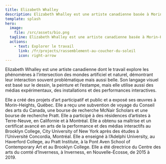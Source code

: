 ```yaml
---
title: Elizabeth Whalley
description: Elizabeth Whalley est une artiste canadienne basée à Morin-Heights, Québec.
template: splash
hero:
  image:
    file: /src/assets/bio.png
  tagline: Elizabeth Whalley est une artiste canadienne basée à Morin-Heights, Québec.
  actions:
    - text: Explorer le travail
      link: /fr/projects/rassemblement-au-coucher-du-soleil
      icon: right-arrow
---
```


Elizabeth Whalley est une artiste canadienne dont le travail explore les phénomènes à l’intersection des mondes artificiel et naturel, démontrant leur interaction souvent problématique mais aussi belle. Son langage visuel est basé sur le dessin, la peinture et l’estampe, mais elle utilise aussi des médias expérimentaux, des installations et des performances interactives.  

Elle a créé des projets d’art participatif et public et a exposé ses œuvres à Morin-Heights, Québec. Elle a reçu une subvention de voyage du Conseil des arts du Canada, une bourse de recherche McNair Scholars et une bourse de recherche Pratt. Elle a participé à des résidences d’artistes à Terre-Neuve, en Californie et à Montréal.  Elle a obtenu sa maîtrise et un certificat avancé en arts de la performance et des médias interactifs au Brooklyn College, City University of New York après des études à l’Université Concordia, Montréal. Elle a enseigné à l’Adelphi University, au Haverford College, au Pratt Institute, à la Pont Aven School of Contemporary Art et au Brooklyn College. Elle a été directrice du Centre des arts du comté d’Inverness, à Inverness, en Nouvelle-Écosse, de 2015 à 2019.



<CardGrid>
  <LinkCard title="Resume" href="https://www.elizabethwhalley.com/Elizabeth_Whalley_CV.pdf" />
  <LinkCard title="Instagram" href="https://www.instagram.com/elizabethwhalleyprojects/" />
</CardGrid>

